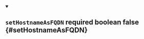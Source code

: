 
<details className="config-field" data-expandable="false" open>
<summary>

## `setHostnameAsFQDN` <span className="config-field-required" data-required="false">required</span> <span className="config-field-type">boolean</span> <span className="config-field-default">false</span> <span className="config-field-enum"></span> {#setHostnameAsFQDN}



</summary>



</details>
